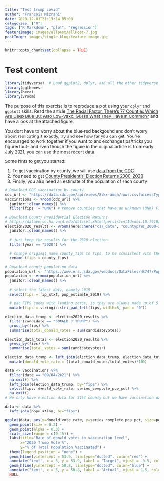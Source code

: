 ```yaml
---
title: "Test trump covid"
author: "Francois Mizrahi"
date: 2020-12-01T21:13:14-05:00
categories: ["R"]
tags: ["R Markdown", "plot", "regression"]
featureImage: images/allpost/allPost-7.jpg
postImage: images/single-blog/feature-image.jpg
---
```


```r
knitr::opts_chunk$set(collapse = TRUE)
```

# Test content

```r
library(tidyverse)  # Load ggplot2, dplyr, and all the other tidyverse packages
library(ggthemes)
library(here)
library(vroom)
```


The purpose of this exercise is to reproduce a plot using your `dplyr` and `ggplot2` skills. Read the  article [The Racial Factor: There's 77 Counties Which Are Deep Blue But Also Low-Vaxx. Guess What They Have In Common?](https://acasignups.net/21/07/18/racial-factor-theres-77-counties-which-are-deep-blue-also-low-vaxx-guess-what-they-have) and have a look at the attached figure.


You dont have to worry about the blue-red backgound and don't worry about replicating it exactly, try and see how far you can get. You're encouraged to work together if you want to and exchange tips/tricks you figured out-- and even though the figure in the original article is from early July 2021, you can use the most recent data.

Some hints to get you started:

1. To get vaccination by county, we will use [data from the CDC](https://data.cdc.gov/Vaccinations/COVID-19-Vaccinations-in-the-United-States-County/8xkx-amqh) 
1. You need to get [County Presidential Election Returns 2000-2020](https://dataverse.harvard.edu/dataset.xhtml?persistentId=doi:10.7910/DVN/VOQCHQ)
1. Finally, you also need an estimate of the [population of each county](https://www.ers.usda.gov/webdocs/DataFiles/48747/PopulationEstimates.csv?v=2232)
 


```r

# Download CDC vaccination by county
cdc_url <- "https://data.cdc.gov/api/views/8xkx-amqh/rows.csv?accessType=DOWNLOAD"
vaccinations <- vroom(cdc_url) %>% 
  janitor::clean_names() %>% 
  filter(fips != "UNK") # remove counties that have an unknown (UNK) FIPS code

# Download County Presidential Election Returns
# https://dataverse.harvard.edu/dataset.xhtml?persistentId=doi:10.7910/DVN/VOQCHQ
election2020_results <- vroom(here::here("csv_data", "countypres_2000-2020.csv")) %>% 
  janitor::clean_names() %>% 
  
  # just keep the results for the 2020 election
  filter(year == "2020") %>% 
  
  # change original name county_fips to fips, to be consistent with the other two files
  rename (fips = county_fips)

# Download county population data
population_url <- "https://www.ers.usda.gov/webdocs/DataFiles/48747/PopulationEstimates.csv?v=2232"
population <- vroom(population_url) %>% 
  janitor::clean_names() %>% 
  
  # select the latest data, namely 2019
  select(fips = fip_stxt, pop_estimate_2019) %>% 
  
  # pad FIPS codes with leading zeros, so they are always made up of 5 characters
  mutate(fips = stringi::stri_pad_left(fips, width=5, pad = "0"))

```

```r
election_data_trump <- election2020_results %>%
  filter(candidate == "DONALD J TRUMP") %>%
  group_by(fips) %>% 
  summarise(total_donald_votes = sum(candidatevotes))

election_data_total <- election2020_results %>%
  group_by(fips) %>%
  summarise(total_votes = sum(candidatevotes))

election_data_trump <- left_join(election_data_trump, election_data_total, by="fips") %>%
  mutate(donald_vote_rate = (total_donald_votes/total_votes)*100)

data <- vaccinations %>% 
  filter(date == "09/04/2021") %>%
  na.omit() %>%
  left_join(election_data_trump, by="fips") %>%
  select(fips, donald_vote_rate, series_complete_pop_pct) %>%
  na.omit()
# We only have election data for 3154 county but we have vaccination data for 3225 county

data <- data %>%
  left_join(population, by="fips")

ggplot(data, aes(x=donald_vote_rate, y=series_complete_pop_pct, size=pop_estimate_2019)) +
  geom_point(size = 0.2) +
  geom_point(alpha = 0.3) +
  scale_size(range = c(0,15)) +
  labs(title="Rate of donald votes to vaccination level",
       x="2020 Trump Vote %",
       y="% of Total Population Vaccinated") +
  theme(legend.position = "none") +
  geom_hline(yintercept = 53.9, linetype="dotted", color="red") +
  annotate("text", x = 5, y = 53.9, label = "Target", vjust = -0.5, color="red") +
  geom_hline(yintercept = 50.8, linetype="dotted", color="blue") +
  annotate("text", x = 5, y = 50.8, label = "Actual", vjust = 1.5, color="blue") +
  NULL
```


